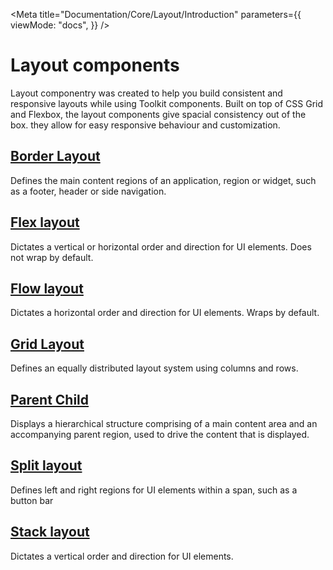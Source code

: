 
<Meta
  title="Documentation/Core/Layout/Introduction"
  parameters={{
    viewMode: "docs",
  }}
/>

# Layout components

Layout componentry was created to help you build consistent and responsive layouts while using Toolkit components.
Built on top of CSS Grid and Flexbox, the layout components give spacial consistency out of the box.
they allow for easy responsive behaviour and customization.

## [Border Layout](/docs/documentation-core-layout-borderlayout--page)

Defines the main content regions of an application, region or widget, such as a footer, header or side navigation.

<Canvas>
  <Story id="core-layout-borderlayout--toolkit-border-layout" />
</Canvas>

## [Flex layout](/docs/documentation-core-layout-flexlayout--page)

Dictates a vertical or horizontal order and direction for UI elements. Does not wrap by default.

<Canvas>
  <Story id="core-layout-flexlayout--default-flex-layout" />
</Canvas>

## [Flow layout](/docs/documentation-core-layout-flowlayout--page)

Dictates a horizontal order and direction for UI elements. Wraps by default.

<Canvas>
  <Story id="core-layout-flowlayout--default-flow-layout" />
</Canvas>

## [Grid Layout](/docs/documentation-core-layout-gridlayout--page)

Defines an equally distributed layout system using columns and rows.

<Canvas>
  <Story id="core-layout-gridlayout-griditem--gridLayout-item-wrapper" />
</Canvas>

## [Parent Child](/docs/documentation-core-layout-parentchildlayout--page)

Displays a hierarchical structure comprising of a main content area and an accompanying parent region, used to drive the content that is displayed.

<Canvas>
  <Story id="core-layout-parentchildlayout--default-parent-child-layout" />
</Canvas>

## [Split layout](/docs/documentation-core-layout-splitlayout--page)

Defines left and right regions for UI elements within a span, such as a button bar

<Canvas>
  <Story id="core-layout-splitlayout--default-split-layout" />
</Canvas>

## [Stack layout](/docs/documentation-core-layout-stacklayout--page)

Dictates a vertical order and direction for UI elements.

<Canvas>
  <Story id="core-layout-stacklayout--default-stack-layout" />
</Canvas>

